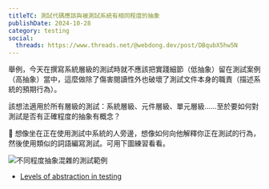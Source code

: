 ```yaml
---
titleTC: 測試代碼應該與被測試系統有相同程度的抽象
publishDate: 2024-10-28
category: testing
social:
  threads: https://www.threads.net/@webdong.dev/post/DBqubX5hw5N
---
```


舉例，今天在撰寫系統層級的測試時就不應該把實踐細節（低抽象）留在測試案例（高抽象）當中，這麼做除了傷害閱讀性外也破壞了測試文件本身的職責（描述系統的預期行為）。

該想法適用於所有層級的測試：系統層級、元件層級、單元層級……至於要如何對測試是否有正確程度的抽象有概念？

💭 想像坐在正在使用測試中系統的人旁邊，想像如何向他解釋你正在測試的行為，然後使用類似的詞語編寫測試。可用下圖練習看看。

![不同程度抽象混雜的測試範例](levels-of-abstraction-in-testing.webp)

- [Levels of abstraction in testing](https://www.youtube.com/watch?v=G_0yKeh0Sf0)
